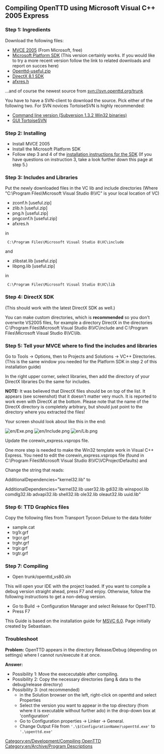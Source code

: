 [[Category:en/Development/Compiling OpenTTD]]
[[Category:en/Archive/Program Descriptions]]

==Compiling OpenTTD using Microsoft Visual C++ 2005 Express==


===Step 1: Ingredients===
Download the following files:

*[http://msdn.microsoft.com/vstudio/express/visualC/default.aspx MVCE 2005] (From Microsoft, free)
*[http://www.microsoft.com/downloads/details.aspx?FamilyId=A55B6B43-E24F-4EA3-A93E-40C0EC4F68E5&displaylang=en Microsoft Platform SDK] (This version certainly works. If you would like to try a more recent version follow the link to related downloads and report on succes here)
*[http://sourceforge.net/project/showfiles.php?group_id=103924&package_id=114307&release_id=228633 Openttd-useful.zip]
*[http://neuron.tuke.sk/~mizanin/eng/Dx81sdk-include-lib.rar DirectX 8.1 SDK]
*[http://www.koders.com/c/fid533F9524B20EA8D5FD2C782017B543EDAFAF6711.aspx afxres.h]


...and of course the newest source from svn://svn.openttd.org/trunk

You have to have a SVN-client to download the source. Pick either of the following two. For SVN novices TortoiseSVN is highly recommended:
*[http://subversion.tigris.org/servlets/ProjectDocumentList?folderID=91 Command line version (Subversion 1.3.2 Win32 binaries)]
*[http://tortoisesvn.tigris.org/download.html GUI TortoiseSVN]

===Step 2: Installing===
* Install MVCE 2005
* Install the Microsoft Platform SDK
* Follow step 3 and 4 of the [http://msdn.microsoft.com/vstudio/express/visualc/usingpsdk/ installation instructions for the SDK] (If you have questions on instruction 3, take a look further down this page at step 5.)

===Step 3: Includes and Libraries===
Put the newly downloaded files in the VC lib and include directories
(Where "C:\Program Files\Microsoft Visual Studio 8\VC" is your local location of VC)


* zconf.h		[useful.zip]
* zlib.h		[useful.zip]
* png.h			[useful.zip]
* pngconf.h		[useful.zip]
* afxres.h

in

  <code>C:\Program Files\Microsoft Visual Studio 8\VC\include</code>

and

* zlibstat.lib		[useful.zip]
* libpng.lib		[useful.zip]

in

  <code>C:\Program Files\Microsoft Visual Studio 8\VC\lib</code>


===Step 4: DirectX SDK===
(This should work with the latest DirectX SDK as well.)

You can make custom directories, which is '''recommended''' so you don't overwrite VS2005 files, for example a directory DirectX in the directories C:\Program Files\Microsoft Visual Studio 8\VC\include and C:\Program Files\Microsoft Visual Studio 8\VC\lib.

===Step 5: Tell your MVCE where to find the includes and libraries===
Go to Tools -> Options, then to Projects and Solutions -> VC++ Directories.
(This is the same window you needed for the Platform SDK in step 2 of this installation guide)

In the right upper corner, select libraries, then add the directory of your DirectX libraries
Do the same for includes.

'''NOTE:''' It was believed that DirectX files should be on top of the list. It appears (see screenshot) that it doesn't matter very much. It is reported to work even with DirectX at the bottom. Please note that the name of the DirectX directory is completely arbitrary, but should just point to the directory where you extracted the files!

Your screen should look about like this in the end:

[[File:en/Exe.png]]
[[File:en/Include.png]]
[[File:en/Lib.png]]

Update the corewin_express.vsprops file.

One more step is needed to make the Win32 template work in Visual C++ Express. You need to edit the corewin_express.vsprops file (found in C:\Program Files\Microsoft Visual Studio 8\VC\VCProjectDefaults) and

Change the string that reads:

AdditionalDependencies="kernel32.lib" to

AdditionalDependencies="kernel32.lib user32.lib gdi32.lib winspool.lib comdlg32.lib advapi32.lib shell32.lib ole32.lib oleaut32.lib uuid.lib"

===Step 6: TTD Graphics files===
Copy the following files from Transport Tycoon Deluxe to the data folder

*sample.cat
*trg1r.grf
*trgcr.grf
*trghr.grf
*trgir.grf
*trgtr.grf

===Step 7: Compiling===
*Open trunk/openttd_vs80.sln

This will open your IDE with the project loaded. If you want to compile a debug version straight ahead, press F7 and enjoy. Otherwise, follow the following instructions to get a non-debug version.

*Go to Build -> Configuration Manager and select Release for OpenTTD.
*Press F7



This Guide is based on the installation guide for [[en/MSVC6|MSVC 6.0]]. Page initially created by Sebastiaan.

===Troubleshoot===
'''Problem:''' OpenTTD appears in the directory Release/Debug (depending on settings) where I cannot run/execute it at once.

'''Answer:''' 
*Possibility 1: Move the exececutable after compiling.
*Possibility 2: Copy the necessary directories (lang & data to the debug/release directory)
*Possibility 3: (not recommended)
**in the Solution browser on the left, right-click on openttd and select Properties
**Select the version you want to appear in the top directory (from where it is executable without further ado) in the drop-down box at 'configuration'
**Go to Configuration properties -> Linker -> General.
**Change Output File from <code>'.\$(ConfigurationName)\openttd.exe'</code> to <code>'.\openttd.exe'</code>